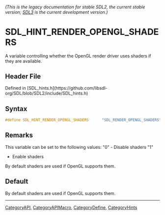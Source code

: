 ====== (This is the legacy documentation for stable SDL2, the current stable version; [https://wiki.libsdl.org/SDL3/ SDL3] is the current development version.) ======
= SDL_HINT_RENDER_OPENGL_SHADERS =

A variable controlling whether the OpenGL render driver uses shaders if they are available.

== Header File ==

Defined in [SDL_hints.h](https://github.com/libsdl-org/SDL/blob/SDL2/include/SDL_hints.h)

== Syntax ==

<syntaxhighlight lang='c'>
#define SDL_HINT_RENDER_OPENGL_SHADERS      "SDL_RENDER_OPENGL_SHADERS"</syntaxhighlight>

== Remarks ==

This variable can be set to the following values: "0" - Disable shaders "1"
* Enable shaders

By default shaders are used if OpenGL supports them.

== Default ==

By default shaders are used if OpenGL supports them.

----
[[CategoryAPI]], [[CategoryAPIMacro]], [[CategoryDefine]], [[CategoryHints]]


